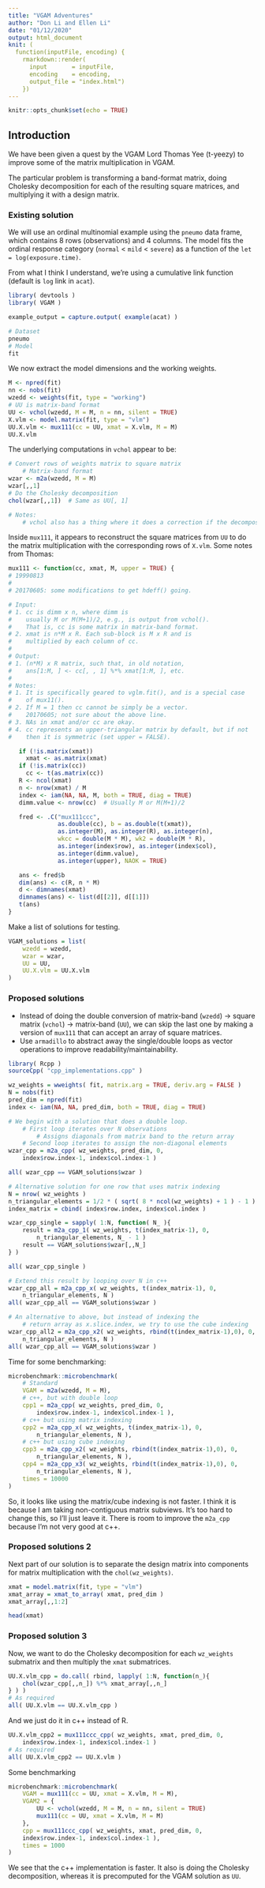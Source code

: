 ```yaml
---
title: "VGAM Adventures"
author: "Don Li and Ellen Li"
date: "01/12/2020"
output: html_document
knit: (
  function(inputFile, encoding) { 
    rmarkdown::render( 
      input       = inputFile, 
      encoding    = encoding, 
      output_file = "index.html")
    })
---
```


```r
knitr::opts_chunk$set(echo = TRUE)
```

## Introduction

We have been given a quest by the VGAM Lord Thomas Yee (t-yeezy) to improve some of the matrix multiplication in VGAM.

The particular problem is transforming a band-format matrix, doing Cholesky decomposition for each of the resulting square matrices, and multiplying it with a design matrix. 

### Existing solution

We will use an ordinal multinomial example using the `pneumo` data frame, which contains 8 rows (observations) and 4 columns. The model fits the ordinal response category (`normal` < `mild` < `severe`) as a function of the `let = log(exposure.time)`. 

From what I think I understand, we're using a cumulative link function (default is `log` link in `acat`). 

```r
library( devtools )
library( VGAM )

example_output = capture.output( example(acat) )

# Dataset
pneumo
# Model
fit
```

We now extract the model dimensions and the working weights.

```r
M <- npred(fit)
nn <- nobs(fit)
wzedd <- weights(fit, type = "working")
# UU is matrix-band format
UU <- vchol(wzedd, M = M, n = nn, silent = TRUE)
X.vlm <- model.matrix(fit, type = "vlm")
UU.X.vlm <- mux111(cc = UU, xmat = X.vlm, M = M)
UU.X.vlm
```

The underlying computations in `vchol` appear to be:

```r
# Convert rows of weights matrix to square matrix
    # Matrix-band format
wzar <- m2a(wzedd, M = M)
wzar[,,1]
# Do the Cholesky decomposition
chol(wzar[,,1])  # Same as UU[, 1]

# Notes:
    # vchol also has a thing where it does a correction if the decomposition fails
```

Inside `mux111`, it appears to reconstruct the square matrices from `UU` to do the matrix multiplication with the corresponding rows of `X.vlm`. Some notes from Thomas:

```r
mux111 <- function(cc, xmat, M, upper = TRUE) {
# 19990813
#
# 20170605: some modifications to get hdeff() going.

# Input:
# 1. cc is dimm x n, where dimm is
#    usually M or M(M+1)/2, e.g., is output from vchol().
#    That is, cc is some matrix in matrix-band format.
# 2. xmat is n*M x R. Each sub-block is M x R and is
#    multiplied by each column of cc.
#
# Output:
# 1. (n*M) x R matrix, such that, in old notation,
#    ans[1:M, ] <- cc[, , 1] %*% xmat[1:M, ], etc.
#
# Notes:
# 1. It is specifically geared to vglm.fit(), and is a special case
#    of mux11().
# 2. If M = 1 then cc cannot be simply be a vector.
#    20170605; not sure about the above line.
# 3. NAs in xmat and/or cc are okay.
# 4. cc represents an upper-triangular matrix by default, but if not
#    then it is symmetric (set upper = FALSE).

   if (!is.matrix(xmat))
     xmat <- as.matrix(xmat)
   if (!is.matrix(cc))
     cc <- t(as.matrix(cc))
   R <- ncol(xmat)
   n <- nrow(xmat) / M
   index <- iam(NA, NA, M, both = TRUE, diag = TRUE)
   dimm.value <- nrow(cc)  # Usually M or M(M+1)/2

   fred <- .C("mux111ccc",
              as.double(cc), b = as.double(t(xmat)),
              as.integer(M), as.integer(R), as.integer(n),
              wkcc = double(M * M), wk2 = double(M * R),
              as.integer(index$row), as.integer(index$col),
              as.integer(dimm.value),
              as.integer(upper), NAOK = TRUE)

   ans <- fred$b
   dim(ans) <- c(R, n * M)
   d <- dimnames(xmat)
   dimnames(ans) <- list(d[[2]], d[[1]])
   t(ans)
}
```

Make a list of solutions for testing.

```r
VGAM_solutions = list(
    wzedd = wzedd,
    wzar = wzar,
    UU = UU,
    UU.X.vlm = UU.X.vlm
)
```

### Proposed solutions

* Instead of doing the double conversion of matrix-band (`wzedd`) -> square matrix (`vchol`) -> matrix-band (`UU`), we can skip the last one by making a version of `mux111` that can accept an array of square matrices.
* Use `armadillo` to abstract away the single/double loops as vector operations to improve readability/maintainability.

```r
library( Rcpp )
sourceCpp( "cpp_implementations.cpp" )

wz_weights = wweights( fit, matrix.arg = TRUE, deriv.arg = FALSE )
N = nobs(fit)
pred_dim = npred(fit)
index <- iam(NA, NA, pred_dim, both = TRUE, diag = TRUE)

# We begin with a solution that does a double loop.
    # First loop iterates over N observations
        # Assigns diagonals from matrix band to the return array
    # Second loop iterates to assign the non-diagonal elements
wzar_cpp = m2a_cpp( wz_weights, pred_dim, 0, 
    index$row.index-1, index$col.index-1 )

all( wzar_cpp == VGAM_solutions$wzar )

# Alternative solution for one row that uses matrix indexing
N = nrow( wz_weights )
n_triangular_elements = 1/2 * ( sqrt( 8 * ncol(wz_weights) + 1 ) - 1 )
index_matrix = cbind( index$row.index, index$col.index )

wzar_cpp_single = sapply( 1:N, function( N_ ){
    result = m2a_cpp_1( wz_weights, t(index_matrix-1), 0,
        n_triangular_elements, N_ - 1 )
    result == VGAM_solutions$wzar[,,N_]
} )

all( wzar_cpp_single )

# Extend this result by looping over N in c++
wzar_cpp_all = m2a_cpp_x( wz_weights, t(index_matrix-1), 0,
    n_triangular_elements, N )
all( wzar_cpp_all == VGAM_solutions$wzar )

# An alternative to above, but instead of indexing the
    # return array as x.slice.index, we try to use the cube indexing
wzar_cpp_all2 = m2a_cpp_x2( wz_weights, rbind(t(index_matrix-1),0), 0,
    n_triangular_elements, N )
all( wzar_cpp_all == VGAM_solutions$wzar )

```

Time for some benchmarking:
```r
microbenchmark::microbenchmark(
    # Standard
    VGAM = m2a(wzedd, M = M),
    # c++, but with double loop
    cpp1 = m2a_cpp( wz_weights, pred_dim, 0, 
        index$row.index-1, index$col.index-1 ),
    # c++ but using matrix indexing
    cpp2 = m2a_cpp_x( wz_weights, t(index_matrix-1), 0,
        n_triangular_elements, N ),
    # c++ but using cube indexing
    cpp3 = m2a_cpp_x2( wz_weights, rbind(t(index_matrix-1),0), 0,
        n_triangular_elements, N ),
    cpp4 = m2a_cpp_x3( wz_weights, rbind(t(index_matrix-1),0), 0,
        n_triangular_elements, N ),
    times = 10000
)
```

So, it looks like using the matrix/cube indexing is not faster. I think it is because I am taking non-contiguous matrix subviews. It's too hard to change this, so I'll just leave it. There is room to improve the `m2a_cpp` because I'm not very good at c++.

### Proposed solutions 2

Next part of our solution is to separate the design matrix into components for matrix multiplication with the `chol(wz_weights)`.

```r
xmat = model.matrix(fit, type = "vlm")
xmat_array = xmat_to_array( xmat, pred_dim )
xmat_array[,,1:2]

head(xmat)
```

### Proposed solution 3

Now, we want to do the Cholesky decomposition for each `wz_weights` submatrix and then multiply the `xmat` submatrices.

```r
UU.X.vlm_cpp = do.call( rbind, lapply( 1:N, function(n_){
    chol(wzar_cpp[,,n_]) %*% xmat_array[,,n_]
} ) )
# As required
all( UU.X.vlm == UU.X.vlm_cpp )
```

And we just do it in c++ instead of R.

```r
UU.X.vlm_cpp2 = mux111ccc_cpp( wz_weights, xmat, pred_dim, 0,
    index$row.index-1, index$col.index-1 )
# As required
all( UU.X.vlm_cpp2 == UU.X.vlm )
```

Some benchmarking
```r
microbenchmark::microbenchmark(
    VGAM = mux111(cc = UU, xmat = X.vlm, M = M),
    VGAM2 = {
        UU <- vchol(wzedd, M = M, n = nn, silent = TRUE)
        mux111(cc = UU, xmat = X.vlm, M = M)
    },
    cpp = mux111ccc_cpp( wz_weights, xmat, pred_dim, 0,
    index$row.index-1, index$col.index-1 ),
    times = 1000
)
```

We see that the c++ implementation is faster. It also is doing the Cholesky decomposition, whereas it is precomputed for the VGAM solution as `UU`.

